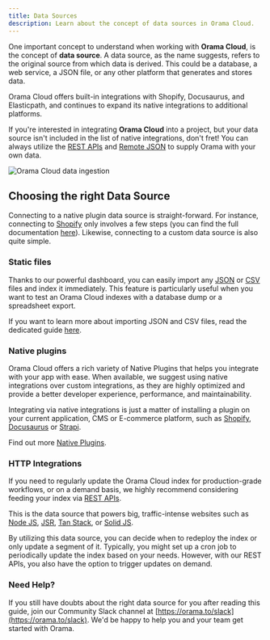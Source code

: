 ```yaml
---
title: Data Sources
description: Learn about the concept of data sources in Orama Cloud.
---
```


One important concept to understand when working with **Orama Cloud**, is the concept of **data source**. A data source, as the name suggests, refers to the original source from which data is derived. This could be a database, a web service, a JSON file, or any other platform that generates and stores data.

Orama Cloud offers built-in integrations with Shopify, Docusaurus, and Elasticpath, and continues to expand its native integrations to additional platforms.

If you're interested in integrating **Orama Cloud** into a project, but your data source isn't included in the list of native integrations, don't fret! You can always utilize the [REST APIs](/cloud/data-sources/custom-integrations/rest-apis) and [Remote JSON](/cloud/data-sources/custom-integrations/remote-json) to supply Orama with your own data.

<div class="text-center py-4">
  <img src="/misc/data-ingestion.png" alt="Orama Cloud data ingestion" class="rounded-xl" />
</div>

## Choosing the right Data Source

Connecting to a native plugin data source is straight-forward. For instance, connecting to [Shopify](/cloud/data-sources/native-integrations/shopify) only involves a few steps (you can find the full documentation [here](/cloud/data-sources/native-integrations/shopify)). Likewise, connecting to a custom data source is also quite simple.

### Static files

Thanks to our powerful dashboard, you can easily import any [JSON](/cloud/data-sources/custom-integrations/json-file) or [CSV](/cloud/data-sources/custom-integrations/csv-file) files and index it immediately. This feature is particularly useful when you want to test an Orama Cloud indexes with a database dump or a spreadsheet export.

If you want to learn more about importing JSON and CSV files, read the dedicated guide [here](/cloud/data-sources/custom-integrations/json-file).

### Native plugins

Orama Cloud offers a rich variety of Native Plugins that helps you integrate with your app with ease. When available, we suggest using native integrations over custom integrations, as they are highly optimized and provide a better developer experience, performance, and maintainability.

Integrating via native integrations is just a matter of installing a plugin on your current application, CMS or E-commerce platform, such as [Shopify](/cloud/data-sources/native-integrations/shopify), [Docusaurus](/cloud/data-sources/native-integrations/docusaurus) or [Strapi](/cloud/data-sources/native-integrations/docusaurus).

Find out more [Native Plugins](/cloud/data-sources/native-integrations/introduction).

### HTTP Integrations

If you need to regularly update the Orama Cloud index for production-grade workflows, or on a demand basis, we highly recommend considering feeding your index via [REST APIs](/cloud/data-sources/custom-integrations/rest-apis).

This is the data source that powers big, traffic-intense websites such as [Node JS](https://nodejs.org), [JSR](https://jsr.io), [Tan Stack](https://tanstack.com), or [Solid JS](https://docs.solidjs.com).

By utilizing this data source, you can decide when to redeploy the index or only update a segment of it. Typically, you might set up a cron job to periodically update the index based on your needs. However, with our REST APIs, you also have the option to trigger updates on demand.

### Need Help?

If you still have doubts about the right data source for you after reading this guide, join our Community Slack channel at [https://orama.to/slack](https://orama.to/slack). We'd be happy to help you and your team get started with Orama.
